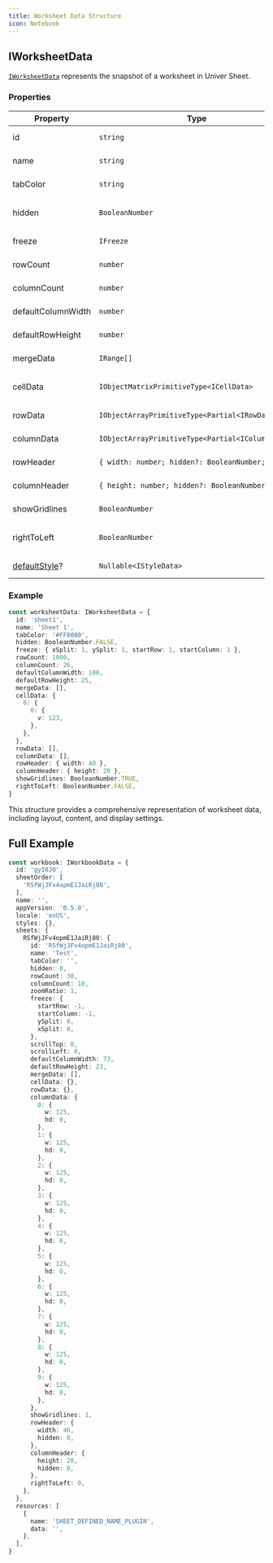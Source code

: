 ```yaml
---
title: Worksheet Data Structure
icon: Notebook
---
```


## IWorksheetData

[`IWorksheetData`](https://reference.univer.ai/en-US/interfaces/IWorksheetData) represents the snapshot of a worksheet in Univer Sheet.

### Properties

| Property | Type | Description |
|----------|------|-------------|
| id | `string` | Unique identifier for the worksheet. |
| name | `string` | Name of the worksheet. |
| tabColor | `string` | Color of the worksheet tab. |
| hidden | `BooleanNumber` | Whether the sheet is hidden. Default: `BooleanNumber.FALSE`. |
| freeze | `IFreeze` | Freeze pane settings. |
| rowCount | `number` | Total number of rows. |
| columnCount | `number` | Total number of columns. |
| defaultColumnWidth | `number` | Default width for columns, unit `px`. |
| defaultRowHeight | `number` | Default height for rows, unit `px`. |
| mergeData | `IRange[]` | Array of merged cell ranges. |
| cellData | `IObjectMatrixPrimitiveType<ICellData>` | Matrix of cell contents. [More details.](/guides/sheets/model/cell-data) |
| rowData | `IObjectArrayPrimitiveType<Partial<IRowData>>` | Array of row data objects. |
| columnData | `IObjectArrayPrimitiveType<Partial<IColumnData>>` | Array of column data objects. |
| rowHeader | `{ width: number; hidden?: BooleanNumber; }` | Row header configuration. |
| columnHeader | `{ height: number; hidden?: BooleanNumber; }` | Column header configuration. |
| showGridlines | `BooleanNumber` | Whether gridlines are visible. |
| rightToLeft | `BooleanNumber` | Whether the worksheet is in right-to-left mode. |
| [defaultStyle](/guides/sheets/features/core/default-style)? | `Nullable<IStyleData>` | The default style of worksheet|

### Example

```typescript
const worksheetData: IWorksheetData = {
  id: 'sheet1',
  name: 'Sheet 1',
  tabColor: '#FF0000',
  hidden: BooleanNumber.FALSE,
  freeze: { xSplit: 1, ySplit: 1, startRow: 1, startColumn: 1 },
  rowCount: 1000,
  columnCount: 26,
  defaultColumnWidth: 100,
  defaultRowHeight: 25,
  mergeData: [],
  cellData: {
    0: {
      0: {
        v: 123,
      },
    },
  },
  rowData: [],
  columnData: [],
  rowHeader: { width: 40 },
  columnHeader: { height: 20 },
  showGridlines: BooleanNumber.TRUE,
  rightToLeft: BooleanNumber.FALSE,
}
```

This structure provides a comprehensive representation of worksheet data, including layout, content, and display settings.

## Full Example

```typescript
const workbook: IWorkbookData = {
  id: 'gyI0JO',
  sheetOrder: [
    'RSfWjJFv4opmE1JaiRj80',
  ],
  name: '',
  appVersion: '0.5.0',
  locale: 'enUS',
  styles: {},
  sheets: {
    RSfWjJFv4opmE1JaiRj80: {
      id: 'RSfWjJFv4opmE1JaiRj80',
      name: 'Test',
      tabColor: '',
      hidden: 0,
      rowCount: 30,
      columnCount: 10,
      zoomRatio: 1,
      freeze: {
        startRow: -1,
        startColumn: -1,
        ySplit: 0,
        xSplit: 0,
      },
      scrollTop: 0,
      scrollLeft: 0,
      defaultColumnWidth: 73,
      defaultRowHeight: 23,
      mergeData: [],
      cellData: {},
      rowData: {},
      columnData: {
        0: {
          w: 125,
          hd: 0,
        },
        1: {
          w: 125,
          hd: 0,
        },
        2: {
          w: 125,
          hd: 0,
        },
        3: {
          w: 125,
          hd: 0,
        },
        4: {
          w: 125,
          hd: 0,
        },
        5: {
          w: 125,
          hd: 0,
        },
        6: {
          w: 125,
          hd: 0,
        },
        7: {
          w: 125,
          hd: 0,
        },
        8: {
          w: 125,
          hd: 0,
        },
        9: {
          w: 125,
          hd: 0,
        },
      },
      showGridlines: 1,
      rowHeader: {
        width: 46,
        hidden: 0,
      },
      columnHeader: {
        height: 20,
        hidden: 0,
      },
      rightToLeft: 0,
    },
  },
  resources: [
    {
      name: 'SHEET_DEFINED_NAME_PLUGIN',
      data: '',
    },
  ],
}
```
